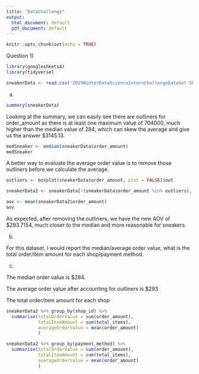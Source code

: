 ---
title: "DataChallenge"
output:
  html_document: default
  pdf_document: default
---

```{r setup, include=FALSE}
knitr::opts_chunk$set(echo = TRUE)
```

Question 1)

```{r}
library(googlesheets4)
library(tidyverse)
```

```{r}
sneakerData <- read.csv('2019WinterDataScienceInternChallengeDataSet-Sheet1.csv')
```

a)

```{r}
summary(sneakerData)
```
Looking at the summary, we can easily see there are outliners for order_amount as there is at least one maximum value of 704000, much higher than the median value of 284, which can skew the average and give us the answer $3145.13. 

```{r}
medSneaker <- median(sneakerData$order_amount)
medSneaker
```

A better way to evaluate the average order value is to remove those outliners before we calculate the average. 

```{r}
outliers <- boxplot(sneakerData$order_amount, plot = FALSE)$out
```

```{r}
sneakerData2 <- sneakerData[!(sneakerData$order_amount %in% outliers), ]
```

```{r}
aov <- mean(sneakerData2$order_amount)
aov
```
As expected, after removing the outliners, we have the new AOV of $293.7154, much closer to the median and more reasonable for sneakers.

b)

For this dataset, I would report the median/average order value, what is the total order/item amount for each shop/payment method.

c)

The median order value is $284.

The average order value after accounting for outliners is $293

The total order/item amount for each shop

```{r}
sneakerData2 %>% group_by(shop_id) %>%
  summarise(totalOrderValue = sum(order_amount),
            totalItemAmount = sum(total_items),
            averageOrderValue = mean(order_amount)
            )
```

```{r}
sneakerData2 %>% group_by(payment_method) %>%
  summarise(totalOrderValue = sum(order_amount),
            totalItemAmount = sum(total_items),
            averageOrderValue = mean(order_amount)
            )
```





